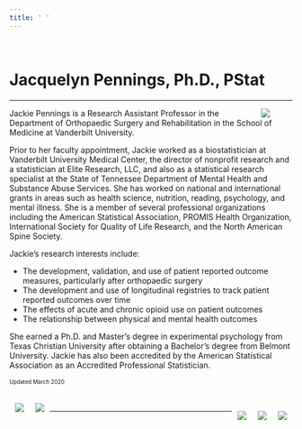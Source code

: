 ```yaml
---
title: ' '
---
```


<br>

# Jacquelyn Pennings, Ph.D., PStat

***
<img src="penningsimage2019sm.jpg" hspace="40" align = "right">Jackie Pennings is a Research Assistant Professor in the Department of Orthopaedic Surgery and Rehabilitation in the School of Medicine at Vanderbilt University.
<br>

Prior to her faculty appointment, Jackie worked as a biostatistician at Vanderbilt University Medical Center, the director of nonprofit research and a statistician at Elite Research, LLC, and also as a statistical research specialist at the State of Tennessee Department of Mental Health and Substance Abuse Services. She has worked on national and international grants in areas such as health science, nutrition, reading, psychology, and mental illness. She is a member of several professional organizations including the American Statistical Association, PROMIS Health Organization, International Society for Quality of Life Research, and the North American Spine Society.  

Jackie's research interests include:

* The development, validation, and use of patient reported outcome measures, particularly after orthopaedic surgery  
* The development and use of longitudinal registries to track patient reported outcomes over time
* The effects of acute and chronic opioid use on patient outcomes
* The relationship between physical and mental health outcomes

She earned a Ph.D. and Master's degree in experimental psychology from Texas Christian University after obtaining a Bachelor's degree from Belmont University. Jackie has also been accredited by the American Statistical Association as an Accredited Professional Statistician.
<br>
<br>
<sub><sup>Updated March 2020  

<br>
<img src="Belmont-logo.jpg" hspace="10" align = "left">
 <img src="tcu.jpg" hspace="10"align = "left">  
 

 <img src="vumc.jpg" hspace="10" align = "right"> 
 <img src="TDMHSAS2.png" hspace="10" align = "right">
<img src="Elite.png" hspace="10"align = "right">  

***